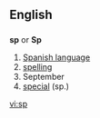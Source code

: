 {{also|SP}}
==English==

==={{abbreviation}}===
'''sp''' or '''Sp'''

# [[Spanish language]]
# [[spelling]]
# September
# [[special]] (sp.)

[[vi:sp]]